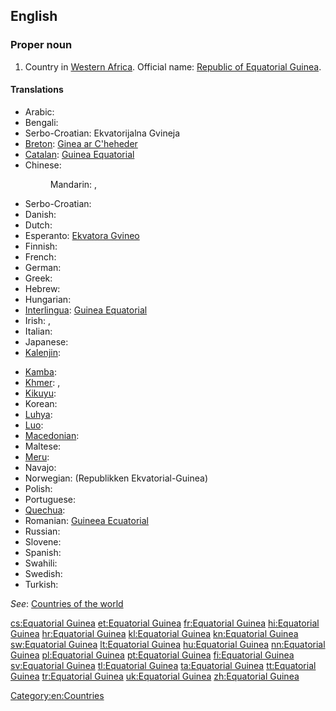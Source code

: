 ==English==
{{rfc-auto}}
{{wikipedia}}

===Proper noun===
{{en-proper noun|sg=[[equatorial|Equatorial]] [[Guinea]]}}

# Country in [[Western Africa]]. Official name: [[Republic of Equatorial Guinea]].

====Translations====
{{trans-top|country in Western Africa}}
* Arabic: {{t-|ar|غينيا الاستوائية|f|tr=ghinya al-istiwa'íyya}}
* Bengali: {{t-|bn|বিষুবীয় গিনি}}
* Serbo-Croatian: Ekvatorijalna Gvineja {{f}}
* [[Breton]]: [[Ginea ar C'heheder]]
* [[Catalan]]: [[Guinea Equatorial]] {{f}}
* Chinese:
*: Mandarin: {{t-|cmn|赤道幾內亞|sc=Hani}}, {{t-|cmn|赤道几内亚|tr=Chìdào Jīnèiyà|sc=Hani}}
* Serbo-Croatian: {{t|sh|Ekvatorska Gvineja|f}}
* Danish: {{t-|da|Ækvatorialguinea}}
* Dutch: {{t+|nl|Equatoriaal-Guinea}}
* Esperanto: [[Ekvatora Gvineo]]
* Finnish: {{t+|fi|Päiväntasaajan Guinea}}
* French: {{t+|fr|Guinée équatoriale|f}}
* German: {{t+|de|Äquatorialguinea|n}}
* Greek: {{t-|el|Ισημερινή Γουινέα|f|tr=Isimeriní Gouinéa}}
* Hebrew: {{t-|he|גינאת המשוונית|f|tr=gine'a ha-mashvanít}}
* Hungarian: {{t-|hu|Egyenlítői Guinea}}
* [[Interlingua]]: [[Guinea Equatorial]]
* Irish: {{t-|ga|Guine Mheánchiorclach|f|alt=An Ghuine Mheánchiorclach}}, {{t-|ga|Poblacht na Guine Meánchiorclaí|f}}
* Italian: {{t-|it|Guinea Equatoriale}}
* Japanese: {{t-|ja|赤道ギニア|tr=Sekidō Ginia}}
* [[Kalenjin]]: {{tø|kln|Ginikweta}}
{{trans-mid}}
* [[Kamba]]: {{tø|kam|Ginekweta}}
* [[Khmer]]: {{t-|km|ហ្គីណេអេក្វាទ័រ|tr=gi nei e kva tour|sc=Khmr}}, {{t-|km|ហ្គីណេខ្សែភូមធ្យៈ|tr=gi nei khseh phoo math thyeak|sc=Khmr}}
* [[Kikuyu]]: {{tø|ki|Ginikweta}}
* Korean: {{t+|ko|적도 기니|tr=Jeokdo Gini|sc=Hang}}
* [[Luhya]]: {{tø|luy|Ginikweta}}
* [[Luo]]: {{tø|luo|Ginikweta}}
* [[Macedonian]]: {{t-|mk|Екваторијална Гвинеја|f|tr=Ekvatorijálna Gvinéja}}
* Maltese: {{t-|mt|Gwinea Ekwatorjali|xs=Maltese}}
* [[Meru]]: {{tø|mer|Ginekweta}}
* Navajo: {{tø|nv|Gíní Nahasdzáán Ałníiʼgi Siʼánígíí}}
* Norwegian: {{t+|no|Ekvatorial-Guinea}} (Republikken Ekvatorial-Guinea)
* Polish: {{t+|pl|Gwinea Równikowa}}
* Portuguese: {{t+|pt|Guiné Equatorial|f}}
* [[Quechua]]: {{t-|qu|Chawpipacha Khiniya|xs=Quechua}}
* Romanian: [[Guineea Ecuatorial]] {{f}}
* Russian: {{t-|ru|Экваториальная Гвинея|f|tr=Ekvatoriál'naja Gvinéja}}
* Slovene: {{t+|sl|Ekvatorialna Gvineja|f}}
* Spanish: {{t+|es|Guinea Ecuatorial|f}}
* Swahili: {{t+|sw|Ginekweta|xs=Swahili}}
* Swedish: {{t+|sv|Ekvatorialguinea}}
* Turkish: {{t+|tr|Ekvator Ginesi}}
{{trans-bottom}}

''See'': [[Appendix:Countries of the world|Countries of the world]]

[[Category:en:Countries]]

[[cs:Equatorial Guinea]]
[[et:Equatorial Guinea]]
[[fr:Equatorial Guinea]]
[[hi:Equatorial Guinea]]
[[hr:Equatorial Guinea]]
[[kl:Equatorial Guinea]]
[[kn:Equatorial Guinea]]
[[sw:Equatorial Guinea]]
[[lt:Equatorial Guinea]]
[[hu:Equatorial Guinea]]
[[nn:Equatorial Guinea]]
[[pl:Equatorial Guinea]]
[[pt:Equatorial Guinea]]
[[fi:Equatorial Guinea]]
[[sv:Equatorial Guinea]]
[[tl:Equatorial Guinea]]
[[ta:Equatorial Guinea]]
[[tt:Equatorial Guinea]]
[[tr:Equatorial Guinea]]
[[uk:Equatorial Guinea]]
[[zh:Equatorial Guinea]]